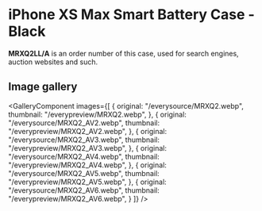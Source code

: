 
# iPhone XS Max Smart Battery Case - Black

<Callout type='info' emoji='👉🏻'>**MRXQ2LL/A** is an order number of this case, used for search engines, auction websites and such.</Callout>

## Image gallery

<GalleryComponent
    images={[
      {
        original: "/everysource/MRXQ2.webp",
        thumbnail: "/everypreview/MRXQ2.webp",
      },
      {
        original: "/everysource/MRXQ2_AV2.webp",
        thumbnail: "/everypreview/MRXQ2_AV2.webp",
      },
      {
        original: "/everysource/MRXQ2_AV3.webp",
        thumbnail: "/everypreview/MRXQ2_AV3.webp",
      },
      {
        original: "/everysource/MRXQ2_AV4.webp",
        thumbnail: "/everypreview/MRXQ2_AV4.webp",
      },
      {
        original: "/everysource/MRXQ2_AV5.webp",
        thumbnail: "/everypreview/MRXQ2_AV5.webp",
      },
      {
        original: "/everysource/MRXQ2_AV6.webp",
        thumbnail: "/everypreview/MRXQ2_AV6.webp",
      }
    ]}
  />
